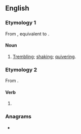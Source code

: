 ==English==

===Etymology 1===
From {{inh|en|enm|biveringe}}, equivalent to {{suffix|en|bever|ing}}.

====Noun====
{{en-noun|-}}

# [[trembling|Trembling]]; [[shaking]]; [[quivering]].

===Etymology 2===
From {{suffix|en|bever|ing}}.

====Verb====
{{head|en|verb form}}

# {{present participle of|en|bever|nocat=1}}

===Anagrams===
* {{anagrams|en|a=beeginrv|Bergevin}}